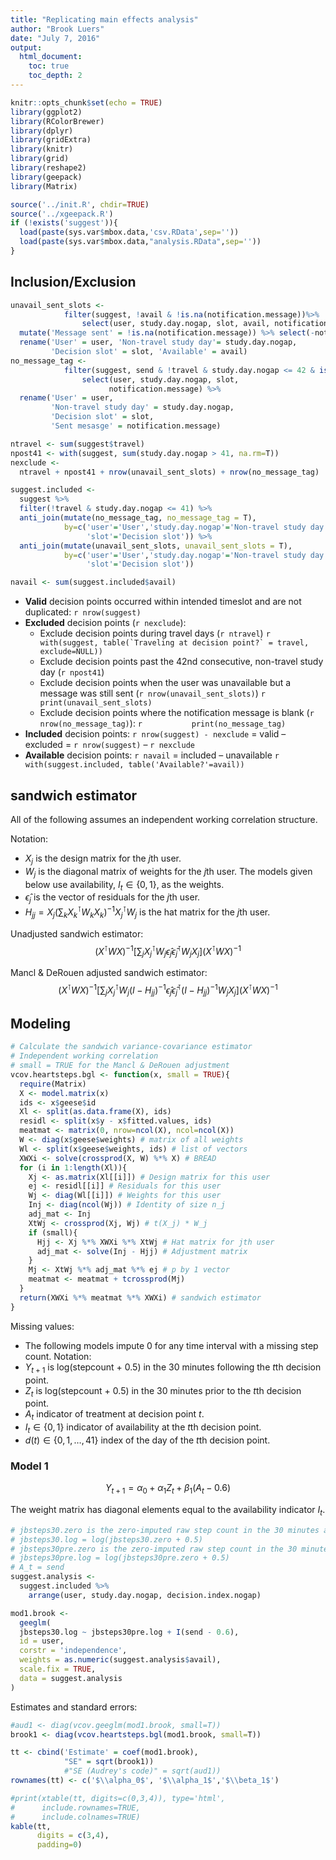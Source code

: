 ```yaml
---
title: "Replicating main effects analysis"
author: "Brook Luers"
date: "July 7, 2016"
output: 
  html_document:
    toc: true
    toc_depth: 2
---
```


```r
knitr::opts_chunk$set(echo = TRUE)
library(ggplot2)
library(RColorBrewer)
library(dplyr)
library(gridExtra)
library(knitr)
library(grid)
library(reshape2)
library(geepack)
library(Matrix)

source('../init.R', chdir=TRUE)
source('../xgeepack.R')
if (!exists('suggest')){
  load(paste(sys.var$mbox.data,'csv.RData',sep=''))
  load(paste(sys.var$mbox.data,"analysis.RData",sep=''))
}
```

## Inclusion/Exclusion
```r

unavail_sent_slots <-
            filter(suggest, !avail & !is.na(notification.message))%>%
                select(user, study.day.nogap, slot, avail, notification.message) %>%
  mutate('Message sent' = !is.na(notification.message)) %>% select(-notification.message) %>%
  rename('User' = user, 'Non-travel study day'= study.day.nogap,
         'Decision slot' = slot, 'Available' = avail)
no_message_tag <- 
            filter(suggest, send & !travel & study.day.nogap <= 42 & is.na(send.sedentary)) %>%
                select(user, study.day.nogap, slot, 
                      notification.message) %>%
  rename('User' = user,
         'Non-travel study day' = study.day.nogap,
         'Decision slot' = slot,
         'Sent mesasge' = notification.message)

ntravel <- sum(suggest$travel)
npost41 <- with(suggest, sum(study.day.nogap > 41, na.rm=T))
nexclude <- 
  ntravel + npost41 + nrow(unavail_sent_slots) + nrow(no_message_tag)

suggest.included <- 
  suggest %>%
  filter(!travel & study.day.nogap <= 41) %>%
  anti_join(mutate(no_message_tag, no_message_tag = T),
            by=c('user'='User','study.day.nogap'='Non-travel study day',
                 'slot'='Decision slot')) %>%
  anti_join(mutate(unavail_sent_slots, unavail_sent_slots = T),
            by=c('user'='User','study.day.nogap'='Non-travel study day',
                 'slot'='Decision slot'))

navail <- sum(suggest.included$avail)

```

* **Valid** decision points occurred within intended timeslot and are not duplicated: `r nrow(suggest)`
* **Excluded** decision points (`r nexclude`):
    + Exclude decision points during travel days (`r ntravel`)
        ```r
            with(suggest, table(`Traveling at decision point?` = travel, exclude=NULL))
        ```
    + Exclude decision points past the 42nd consecutive, non-travel study day (`r npost41`)
    + Exclude decision points when the user was unavailable but a message was still sent (`r nrow(unavail_sent_slots)`)
        ```r
          print(unavail_sent_slots)
        ```
    + Exclude decision points where the notification message is blank (`r nrow(no_message_tag)`):
        ```r
            print(no_message_tag)
        ```
* **Included** decision points: `r nrow(suggest) - nexclude` = valid -- excluded = `r nrow(suggest)` -- `r nexclude`
* **Available** decision points: `r navail` = included -- unavailable
          ```r
                with(suggest.included, table('Available?'=avail))
          ```

## sandwich estimator
All of the following assumes an independent working correlation structure.

Notation:

* $X_j$ is the design matrix for the $j$th user.
* $W_j$ is the diagonal matrix of weights for the $j$th user. The models given below use availability, $I_t \in \left\{0,1\right\}$, as the weights.
* $\hat{\epsilon}_j$ is the vector of residuals for the $j$th user.
* $H_{jj} = X_j\left(\sum_k X_k^\intercal W_k X_k\right)^{-1} X_j^\intercal W_j$ is the hat matrix for the $j$th user.

Unadjusted sandwich estimator:
$$ \left(X^\intercal W X\right)^{-1} \left[\sum_j X_j^\intercal W_j \hat{\epsilon}_j \hat{\epsilon}_j^\intercal W_j X_j\right]\left(X^\intercal W X\right)^{-1}$$

Mancl & DeRouen adjusted sandwich estimator:
$$\left(X^\intercal W X\right)^{-1} \left[\sum_j X_j^\intercal W_j\left(I - H_{jj}\right)^{-1} \hat{\epsilon}_j \hat{\epsilon}_j^\intercal\left(I - H_{jj}\right)^{-1} W_j X_j\right]\left(X^\intercal W X\right)^{-1} $$

## Modeling

```r
# Calculate the sandwich variance-covariance estimator
# Independent working correlation
# small = TRUE for the Mancl & DeRouen adjustment
vcov.heartsteps.bgl <- function(x, small = TRUE){
  require(Matrix)
  X <- model.matrix(x)
  ids <- x$geese$id
  Xl <- split(as.data.frame(X), ids)
  residl <- split(x$y - x$fitted.values, ids)
  meatmat <- matrix(0, nrow=ncol(X), ncol=ncol(X))
  W <- diag(x$geese$weights) # matrix of all weights
  Wl <- split(x$geese$weights, ids) # list of vectors
  XWXi <- solve(crossprod(X, W) %*% X) # BREAD
  for (i in 1:length(Xl)){
    Xj <- as.matrix(Xl[[i]]) # Design matrix for this user
    ej <- residl[[i]] # Residuals for this user
    Wj <- diag(Wl[[i]]) # Weights for this user
    Inj <- diag(ncol(Wj)) # Identity of size n_j
    adj_mat <- Inj 
    XtWj <- crossprod(Xj, Wj) # t(X_j) * W_j
    if (small){
      Hjj <- Xj %*% XWXi %*% XtWj # Hat matrix for jth user
      adj_mat <- solve(Inj - Hjj) # Adjustment matrix
    }
    Mj <- XtWj %*% adj_mat %*% ej # p by 1 vector
    meatmat <- meatmat + tcrossprod(Mj)
  }
  return(XWXi %*% meatmat %*% XWXi) # sandwich estimator
}

```
Missing values:

* The following models impute 0 for any time interval with a missing step count.
Notation:
* $Y_{t+1}$ is log(stepcount + 0.5) in the 30 minutes following the $t$th decision point.
* $Z_t$ is log(stepcount + 0.5) in the 30 minutes prior to the $t$th decision point.
* $A_t$ indicator of treatment at decision point $t$.
* $I_t \in \left\{0,1\right\}$ indicator of availability at the $t$th decision point.
* $d(t) \in \left\{0,1,\ldots,41\right\}$ index of the day of the $t$th decision point.

### Model 1

$$Y_{t+1} = \alpha_0 + \alpha_1 Z_t + \beta_1(A_t - 0.6)$$

The weight matrix has diagonal elements equal to the availability indicator $I_t$.
          
```r
# jbsteps30.zero is the zero-imputed raw step count in the 30 minutes after decision
# jbsteps30.log = log(jbsteps30.zero + 0.5)
# jbsteps30pre.zero is the zero-imputed raw step count in the 30 minutes prior to decision
# jbsteps30pre.log = log(jbsteps30pre.zero + 0.5)
# A_t = send
suggest.analysis <-
  suggest.included %>%
    arrange(user, study.day.nogap, decision.index.nogap)

mod1.brook <- 
  geeglm(
  jbsteps30.log ~ jbsteps30pre.log + I(send - 0.6),
  id = user, 
  corstr = 'independence',
  weights = as.numeric(suggest.analysis$avail),
  scale.fix = TRUE,
  data = suggest.analysis
)

```

Estimates and standard errors:

```r

#aud1 <- diag(vcov.geeglm(mod1.brook, small=T))
brook1 <- diag(vcov.heartsteps.bgl(mod1.brook, small=T))

tt <- cbind('Estimate' = coef(mod1.brook),
            "SE" = sqrt(brook1))
            #"SE (Audrey's code)" = sqrt(aud1))
rownames(tt) <- c('$\\alpha_0$', '$\\alpha_1$','$\\beta_1$')

#print(xtable(tt, digits=c(0,3,4)), type='html',
#      include.rownames=TRUE,
#      include.colnames=TRUE)
kable(tt,
      digits = c(3,4),
      padding=0)

```

